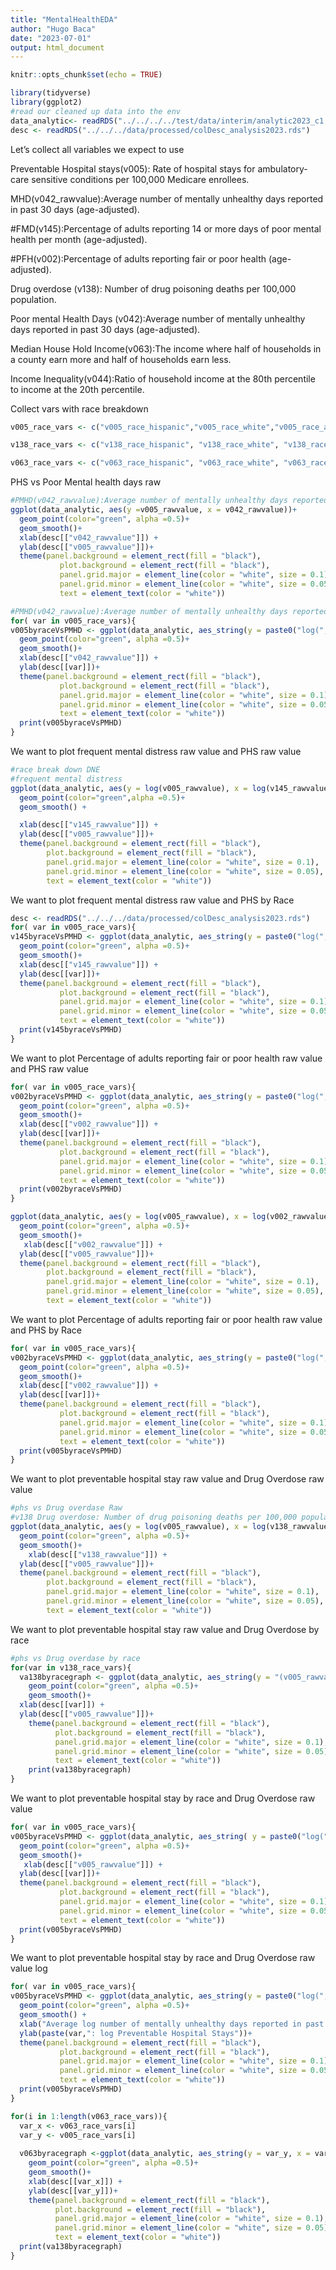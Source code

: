 ```yaml
---
title: "MentalHealthEDA"
author: "Hugo Baca"
date: "2023-07-01"
output: html_document
---
```


```r
knitr::opts_chunk$set(echo = TRUE)
```

```r
library(tidyverse)
library(ggplot2)
#read our cleaned up data into the env
data_analytic<- readRDS("../../../../test/data/interim/analytic2023_c1.rds")
desc <- readRDS("../../../data/processed/colDesc_analysis2023.rds")
```

Let's collect all variables we expect to use

Preventable Hospital stays(v005): Rate of hospital stays for ambulatory-care sensitive conditions per 100,000 Medicare enrollees.

MHD(v042_rawvalue):Average number of mentally unhealthy days reported in past 30 days (age-adjusted).

#FMD(v145):Percentage of adults reporting 14 or more days of poor mental health per month (age-adjusted).

#PFH(v002):Percentage of adults reporting fair or poor health (age-adjusted).

Drug overdose (v138): Number of drug poisoning deaths per 100,000 population.

Poor mental Health Days (v042):Average number of mentally unhealthy days reported in past 30 days (age-adjusted).

Median House Hold Income(v063):The income where half of households in a county earn more and half of households earn less.

Income Inequality(v044):Ratio of household income at the 80th percentile to income at the 20th percentile.

Collect vars with race breakdown
```r
v005_race_vars <- c("v005_race_hispanic","v005_race_white","v005_race_asian","v005_race_aian","v005_race_black")

v138_race_vars <- c("v138_race_hispanic", "v138_race_white", "v138_race_asian", "v138_race_aian", "v138_race_black")

v063_race_vars <- c("v063_race_hispanic", "v063_race_white", "v063_race_asian", "v063_race_aian", "v063_race_black")

```

PHS vs Poor Mental health days raw
```r
#PMHD(v042_rawvalue):Average number of mentally unhealthy days reported in past 30 days (age-adjusted).
ggplot(data_analytic, aes(y =v005_rawvalue, x = v042_rawvalue))+
  geom_point(color="green", alpha =0.5)+
  geom_smooth()+
  xlab(desc[["v042_rawvalue"]]) +
  ylab(desc[["v005_rawvalue"]])+
  theme(panel.background = element_rect(fill = "black"),
           plot.background = element_rect(fill = "black"),
           panel.grid.major = element_line(color = "white", size = 0.1),
           panel.grid.minor = element_line(color = "white", size = 0.05),
           text = element_text(color = "white"))
```


```r
#PMHD(v042_rawvalue):Average number of mentally unhealthy days reported in past 30 days (age-adjusted).
for( var in v005_race_vars){
v005byraceVsPMHD <- ggplot(data_analytic, aes_string(y = paste0("log(",var,")"), x = "(v042_rawvalue)"))+
  geom_point(color="green", alpha =0.5)+
  geom_smooth()+
  xlab(desc[["v042_rawvalue"]]) +
  ylab(desc[[var]])+
  theme(panel.background = element_rect(fill = "black"),
           plot.background = element_rect(fill = "black"),
           panel.grid.major = element_line(color = "white", size = 0.1),
           panel.grid.minor = element_line(color = "white", size = 0.05),
           text = element_text(color = "white"))
  print(v005byraceVsPMHD)
}
```

We want to plot frequent mental distress raw value and PHS raw value
```r
#race break down DNE
#frequent mental distress
ggplot(data_analytic, aes(y = log(v005_rawvalue), x = log(v145_rawvalue)))+
  geom_point(color="green",alpha =0.5)+
  geom_smooth() +

  xlab(desc[["v145_rawvalue"]]) +
  ylab(desc[["v005_rawvalue"]])+
  theme(panel.background = element_rect(fill = "black"),
        plot.background = element_rect(fill = "black"),
        panel.grid.major = element_line(color = "white", size = 0.1),
        panel.grid.minor = element_line(color = "white", size = 0.05),
        text = element_text(color = "white"))

```

We want to plot frequent mental distress raw value and PHS by Race
```r
desc <- readRDS("../../../data/processed/colDesc_analysis2023.rds")
for( var in v005_race_vars){
v145byraceVsPMHD <- ggplot(data_analytic, aes_string(y = paste0("log(",var,")"), x = "v145_rawvalue"))+
  geom_point(color="green", alpha =0.5)+
  geom_smooth()+
  xlab(desc[["v145_rawvalue"]]) +
  ylab(desc[[var]])+
  theme(panel.background = element_rect(fill = "black"),
           plot.background = element_rect(fill = "black"),
           panel.grid.major = element_line(color = "white", size = 0.1),
           panel.grid.minor = element_line(color = "white", size = 0.05),
           text = element_text(color = "white"))
  print(v145byraceVsPMHD)
}
```

We want to plot Percentage of adults reporting fair or poor health  raw value and PHS raw value
```r
for( var in v005_race_vars){
v002byraceVsPMHD <- ggplot(data_analytic, aes_string(y = paste0("log(",var,")"), x = "(v002_rawvalue)"))+
  geom_point(color="green", alpha =0.5)+
  geom_smooth()+
  xlab(desc[["v002_rawvalue"]]) +
  ylab(desc[[var]])+
  theme(panel.background = element_rect(fill = "black"),
           plot.background = element_rect(fill = "black"),
           panel.grid.major = element_line(color = "white", size = 0.1),
           panel.grid.minor = element_line(color = "white", size = 0.05),
           text = element_text(color = "white"))
  print(v002byraceVsPMHD)
}
```
```r
ggplot(data_analytic, aes(y = log(v005_rawvalue), x = log(v002_rawvalue)))+
  geom_point(color="green", alpha =0.5)+
  geom_smooth()+
   xlab(desc[["v002_rawvalue"]]) +
  ylab(desc[["v005_rawvalue"]])+
  theme(panel.background = element_rect(fill = "black"),
        plot.background = element_rect(fill = "black"),
        panel.grid.major = element_line(color = "white", size = 0.1),
        panel.grid.minor = element_line(color = "white", size = 0.05),
        text = element_text(color = "white"))
```

We want to plot Percentage of adults reporting fair or poor health raw value and PHS by Race
```r
for( var in v005_race_vars){
v002byraceVsPMHD <- ggplot(data_analytic, aes_string(y = paste0("log(",var,")"), x = "(v002_rawvalue)"))+
  geom_point(color="green", alpha =0.5)+
  geom_smooth()+
  xlab(desc[["v002_rawvalue"]]) +
  ylab(desc[[var]])+
  theme(panel.background = element_rect(fill = "black"),
           plot.background = element_rect(fill = "black"),
           panel.grid.major = element_line(color = "white", size = 0.1),
           panel.grid.minor = element_line(color = "white", size = 0.05),
           text = element_text(color = "white"))
  print(v005byraceVsPMHD)
}
```


We want to plot preventable hospital stay raw value and Drug Overdose raw value
```r
#phs vs Drug overdase Raw
#v138 Drug overdose: Number of drug poisoning deaths per 100,000 population.
ggplot(data_analytic, aes(y = log(v005_rawvalue), x = log(v138_rawvalue)))+
  geom_point(color="green", alpha =0.5)+
  geom_smooth()+
    xlab(desc[["v138_rawvalue"]]) +
  ylab(desc[["v005_rawvalue"]])+
  theme(panel.background = element_rect(fill = "black"),
        plot.background = element_rect(fill = "black"),
        panel.grid.major = element_line(color = "white", size = 0.1),
        panel.grid.minor = element_line(color = "white", size = 0.05),
        text = element_text(color = "white"))
```

We want to plot preventable hospital stay raw value and Drug Overdose by race
```r
#phs vs Drug overdase by race
for(var in v138_race_vars){
  va138byracegraph <- ggplot(data_analytic, aes_string(y = "(v005_rawvalue)", x = paste0("log(",var,")")))+
    geom_point(color="green", alpha =0.5)+
    geom_smooth()+
  xlab(desc[[var]]) +
  ylab(desc[["v005_rawvalue"]])+
    theme(panel.background = element_rect(fill = "black"),
          plot.background = element_rect(fill = "black"),
          panel.grid.major = element_line(color = "white", size = 0.1),
          panel.grid.minor = element_line(color = "white", size = 0.05),
          text = element_text(color = "white")) 
    print(va138byracegraph)
}
```

We want to plot preventable hospital stay by race and Drug Overdose raw value
```r
for( var in v005_race_vars){
v005byraceVsPMHD <- ggplot(data_analytic, aes_string( y = paste0("log(",var,")"), x = "(v042_rawvalue)"))+
  geom_point(color="green", alpha =0.5)+
  geom_smooth()+
   xlab(desc[["v005_rawvalue"]]) +
  ylab(desc[[var]])+
  theme(panel.background = element_rect(fill = "black"),
           plot.background = element_rect(fill = "black"),
           panel.grid.major = element_line(color = "white", size = 0.1),
           panel.grid.minor = element_line(color = "white", size = 0.05),
           text = element_text(color = "white"))
  print(v005byraceVsPMHD)
}
```
We want to plot preventable hospital stay by race and Drug Overdose raw value log
```r
for( var in v005_race_vars){
v005byraceVsPMHD <- ggplot(data_analytic, aes_string(y = paste0("log(",var,")"), x = "(v042_rawvalue)"))+
  geom_point(color="green", alpha =0.5)+
  geom_smooth() + 
  xlab("Average log number of mentally unhealthy days reported in past 30 days (age-adjusted).") +
  ylab(paste(var,": log Preventable Hospital Stays"))+
  theme(panel.background = element_rect(fill = "black"),
           plot.background = element_rect(fill = "black"),
           panel.grid.major = element_line(color = "white", size = 0.1),
           panel.grid.minor = element_line(color = "white", size = 0.05),
           text = element_text(color = "white"))
  print(v005byraceVsPMHD)
}
```
```r
for(i in 1:length(v063_race_vars)){
  var_x <- v063_race_vars[i]
  var_y <- v005_race_vars[i]
  
  v063byracegraph <-ggplot(data_analytic, aes_string(y = var_y, x = var_x))+
    geom_point(color="green", alpha =0.5)+
    geom_smooth()+
    xlab(desc[[var_x]]) +
    ylab(desc[[var_y]])+
    theme(panel.background = element_rect(fill = "black"),
          plot.background = element_rect(fill = "black"),
          panel.grid.major = element_line(color = "white", size = 0.1),
          panel.grid.minor = element_line(color = "white", size = 0.05),
          text = element_text(color = "white")) 
  print(va138byracegraph)
}
```
